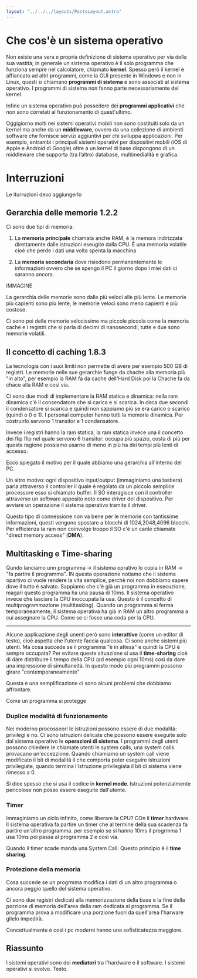 ```yaml
---
layout: "../../../layouts/PostsLayout.astro"
---
```


# Che cos'è un sistema operativo

Non esiste una vera e propria definizione di sistema operativo per via della sua vastità; in generale
un sistema operativo è il solo programma che funziona sempre nel calcolatore, chiamato **kernel**.
Spesso però il kernel è affiancato ad altri programmi, come la GUI presente in Windows e non in Linux, questi si chiamano
**programmi di sistema** e sono associati al sistema operativo. I programmi di sistema non fanno parte necessariamente del kernel.

Infine un sistema operativo può possedere dei **programmi applicativi** che non sono correlati al funzionamento di quest'ultimo.

Oggigiorno molti nei sistemi operativi mobili non sono costituiti solo da un kernel ma anche da un **middleware**, ovvero da una collezione
di ambienti software che fornisce servizi aggiuntivi per chi
sviluppa applicazioni. Per esempio, entrambi i principali sistemi operativi per dispositivi mobili (iOS di Apple e Android di Google) oltre a un kernel di base dispongono di un middleware che supporta (tra l’altro) database, multimedialità e grafica.

# Interruzioni

Le iturruzioni devo aggiungerlo


## Gerarchia delle memorie 1.2.2

Ci sono due tipi di memoria:

1. La **memoria principale** chiamata anche RAM, è la memora indirizzata direttamente dalle istruzioni eseugite dalla CPU. È una memoria volatile cioè che perde i dati una volta spenta la macchina

2. La **memoria secondaria** dove risiedono permanentemente le informazioni ovvero che se spengo il PC il giorno dopo i miei dati ci saranno ancora.

IMMAGINE

La gerarchia delle memorie sono dalle più veloci alle più lente. Le memorie più capienti sono più lente, le memorie veloci sono meno capienti e più costose.

Ci sono poi delle memorie velocissime ma piccole piccola come la memoria cache e i registri che si parla di decimi di nanosecondi, tutte e due sono memorie volatili.


## Il concetto di caching 1.8.3

La tecnologia con i suoi limiti non permette di avere per esempio 500 GB di registri. Le memorie nelle sue gerarchie funge da chache alla memoria più "in alto", per esempio la RAM fa da cache dell'Hard Disk poi la Chache fa da chace alla RAM e così via.

Ci sono due modi di implementare la RAM statica e dinamica:
nella ram dinamica c'è il consendatore che si carica e si scarica. In circa due secondi il condensatore si scarica e quindi non sappiamo più se era carico o scarico (quindi o 0 o 1). I personal computer hanno tutti la memoria dinamica. Per costruirlo servono 1 transitor e 1 condensatore.

Invece i registri hanno la ram statica, la ram statica invece una il concetto dei flip flip nel quale servono 6 transitor: occupa più spazio, costa di più per questa ragione possiamo usarne di meno in più ha dei tempi più lenti di accesso.

Ecco spiegato il motivo per il quale abbiamo una gerarchia all'interno del PC.

Un altro motivo: ogni dispositivo input/output (immaginiamo una tastiera) parla attraverso il controller il quale è regolato da un piccolo semplice processore esso si chiamato buffer. Il SO interagisce con il controller attraverso un software apposito noto come driver del dispositivo.
Per avviare un operazione il sistema operativo tramite il driver. 

Questo tipo di connessione non va bene per le memorie con tantissime informazioni, questi vengono spostare a blocchi di 1024,2048,4096 blocchi. Per efficienza la ram non coinvolge troppo il SO c'è un canle chiamate "direct memory access" (**DMA**).

## Multitasking e Time-sharing

Qundo lanciamo unn programma -> il sistema oprativo lo copia in RAM -> "fa partire il programma". IN questa operazione notiamo che il sistema opartivo ci vuole rendere la vita semplice, perchè noi non dobbiamo sapere dove il tutto è salvato.
Sappiamo che c'è già un programma in esecuzione, magari questo programma ha una pausa di 10ms. Il sistema operativo invece che lasciare la CPU inoccupata la usa. Questo è il concetto di multiprogrammazione (multitasking). Quando un programma si ferma temporaneamente, il sistema operativa ha già in RAM un altro programma a cui assegnare la CPU. Come se ci fosse una coda per la CPU.

---

Alcune applicazione degli unenti però sono **interattive** (come un editor di testo), cioè aspetta che l'utente faccia qualcosa. Ci sono anche sistemi più utenti. Ma cosa succede se il programma "è in attesa" e quindi la CPU è sempre occupata?
Per evitare queste situazione si usa il **time-sharing** cioè di dare distribuire il tempo della CPU (ad esempio ogni 10ms) così da dare una impressione di simultaneità. In questo modo più programmi possono girare "contemporaneamente"

Questa è una semplificazione ci sono alcuni problemi che dobbiamo affrontare.


Come un programma si protegge

### Duplice modalità di funzionamento

Nei moderno procosseori le istruzioni possono essere di due modalità: privilegi e no. Ci sono istruzioni delicate che possono essere eseguite solo dal sistema operativo le **operazioni di sistema**. I programmi degli utenti possono chiedere le chiamate utenti le system calls, una system calls provacano un'eccezzione.
Quando chiamiamo un system call viene modificato il bit di modalità il che comporta poter eseguire istruzioni privilegiate, quando termina l'istruzione privilegiata il bit di sistema viene rimesso a 0.

Si dice spesso che si usa il codice in **kernel mode**. Istruzioni potenzialmente pericolose non posso essere eseguite dall'utente.

### Timer

Immaginiamo un ciclo infinito, come liberare la CPU? COn il **timer** hardware. Il sistema operativa fa partire un timer che al termine della sua scadenza fa partire un'altro programma. per esempio se si hanno 10ms il progrmma 1 usa 10ms poi passa al programma 2 e così via.

Quando il timer scade manda una System Call. Questo principio è il **time sharing**.

### Protezione della memoria

Cosa succede se un progrmma modifica i dati di un altro programma o ancora peggio quello del sistema operativo.

Ci sono due registri dedicati alla memorizzazione della base e la fine della porzione di memoria dell'area della ram dedicata al programma. Se il programma prova a modificare una porzione fuori da quell'area l'harware glielo impedirà.

Concettualmente è così i pc moderni hanno una sofisticatezza maggiore.

## Riassunto

I sistemi operativi sono dei **mediatori** tra l'hardware e il software. I sistemi operativi si evolvo. Testo.

